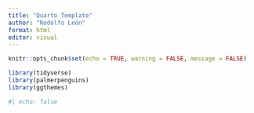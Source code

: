 ```yaml
---
title: "Quarto Template"
author: "Rodolfo León"
format: html
editor: visual
---
```


```r
knitr::opts_chunk$set(echo = TRUE, warning = FALSE, message = FALSE)
```

```r
library(tidyverse)
library(palmerpenguins)
library(ggthemes)
```

```r
#| echo: false

```

